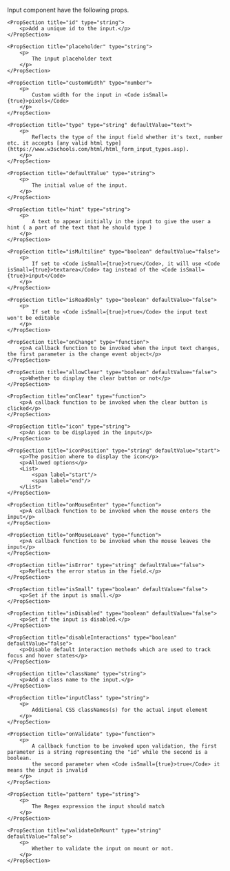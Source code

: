 
<PackageInstallGuide packageName="@wpmudev/sui-input" />

<Section title="Props" border={true}>
	<p>Input component have the following props.</p>

	<PropSection title="id" type="string">
		<p>Add a unique id to the input.</p>
	</PropSection>

	<PropSection title="placeholder" type="string">
		<p>
			The input placeholder text
		</p>
	</PropSection>

	<PropSection title="customWidth" type="number">
		<p>
			Custom width for the input in <Code isSmall={true}>pixels</Code>
		</p>
	</PropSection>

	<PropSection title="type" type="string" defaultValue="text">
		<p>
			Reflects the type of the input field whether it's text, number etc. it accepts [any valid html type](https://www.w3schools.com/html/html_form_input_types.asp).
		</p>
	</PropSection>

	<PropSection title="defaultValue" type="string">
		<p>
			The initial value of the input.
		</p>
	</PropSection>

	<PropSection title="hint" type="string">
		<p>
			A text to appear initially in the input to give the user a hint ( a part of the text that he should type )
		</p>
	</PropSection>

	<PropSection title="isMultiline" type="boolean" defaultValue="false">
		<p>
			If set to <Code isSmall={true}>true</Code>, it will use <Code isSmall={true}>textarea</Code> tag instead of the <Code isSmall={true}>input</Code>
		</p>
	</PropSection>

	<PropSection title="isReadOnly" type="boolean" defaultValue="false">
		<p>
			If set to <Code isSmall={true}>true</Code> the input text won't be editable
		</p>
	</PropSection>

	<PropSection title="onChange" type="function">
		<p>A callback function to be invoked when the input text changes, the first parameter is the change event object</p>
	</PropSection>

	<PropSection title="allowClear" type="boolean" defaultValue="false">
		<p>Whether to display the clear button or not</p>
	</PropSection>

	<PropSection title="onClear" type="function">
		<p>A callback function to be invoked when the clear button is clicked</p>
	</PropSection>
	
	<PropSection title="icon" type="string">
		<p>An icon to be displayed in the input</p>
	</PropSection>

	<PropSection title="iconPosition" type="string" defaultValue="start">
		<p>The position where to display the icon</p>
		<p>Allowed options</p>
		<List>
			<span label="start"/>
			<span label="end"/>
		</List>
	</PropSection>

	<PropSection title="onMouseEnter" type="function">
		<p>A callback function to be invoked when the mouse enters the input</p>
	</PropSection>

	<PropSection title="onMouseLeave" type="function">
		<p>A callback function to be invoked when the mouse leaves the input</p>
	</PropSection>
	
	<PropSection title="isError" type="string" defaultValue="false">
		<p>Reflects the error status in the field.</p>
	</PropSection>
	
	<PropSection title="isSmall" type="boolean" defaultValue="false">
		<p>Set if the input is small.</p>
	</PropSection>
	
	<PropSection title="isDisabled" type="boolean" defaultValue="false">
		<p>Set if the input is disabled.</p>
	</PropSection>

	<PropSection title="disableInteractions" type="boolean" defaultValue="false">
		<p>Disable default interaction methods which are used to track focus and hover states</p>
	</PropSection>

	<PropSection title="className" type="string">
		<p>Add a class name to the input.</p>
	</PropSection>

	<PropSection title="inputClass" type="string">
		<p>
			Additional CSS classNames(s) for the actual input element 
		</p>
	</PropSection>

	<PropSection title="onValidate" type="function">
		<p>
			A callback function to be invoked upon validation, the first parameter is a string representing the "id" while the second is a boolean.
			the second parameter when <Code isSmall={true}>true</Code> it means the input is invalid
		</p>
	</PropSection>

	<PropSection title="pattern" type="string">
		<p>
			The Regex expression the input should match
		</p>
	</PropSection>

	<PropSection title="validateOnMount" type="string" defaultValue="false">
		<p>
			Whether to validate the input on mount or not.
		</p>
	</PropSection>
	
	
</Section>
